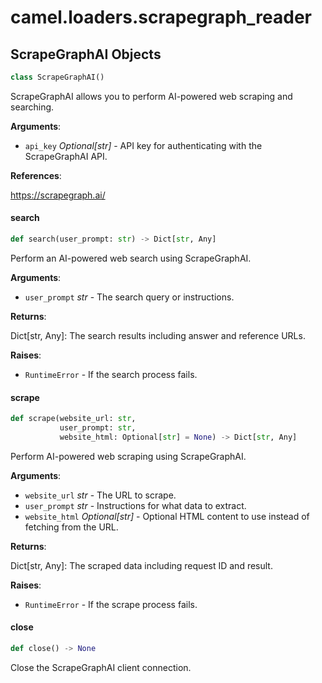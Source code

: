 <a id="camel.loaders.scrapegraph_reader"></a>

# camel.loaders.scrapegraph\_reader

<a id="camel.loaders.scrapegraph_reader.ScrapeGraphAI"></a>

## ScrapeGraphAI Objects

```python
class ScrapeGraphAI()
```

ScrapeGraphAI allows you to perform AI-powered web scraping and
searching.

**Arguments**:

- `api_key` _Optional[str]_ - API key for authenticating with the
  ScrapeGraphAI API.
  

**References**:

  https://scrapegraph.ai/

<a id="camel.loaders.scrapegraph_reader.ScrapeGraphAI.search"></a>

#### search

```python
def search(user_prompt: str) -> Dict[str, Any]
```

Perform an AI-powered web search using ScrapeGraphAI.

**Arguments**:

- `user_prompt` _str_ - The search query or instructions.
  

**Returns**:

  Dict[str, Any]: The search results including answer and reference
  URLs.
  

**Raises**:

- `RuntimeError` - If the search process fails.

<a id="camel.loaders.scrapegraph_reader.ScrapeGraphAI.scrape"></a>

#### scrape

```python
def scrape(website_url: str,
           user_prompt: str,
           website_html: Optional[str] = None) -> Dict[str, Any]
```

Perform AI-powered web scraping using ScrapeGraphAI.

**Arguments**:

- `website_url` _str_ - The URL to scrape.
- `user_prompt` _str_ - Instructions for what data to extract.
- `website_html` _Optional[str]_ - Optional HTML content to use instead
  of fetching from the URL.
  

**Returns**:

  Dict[str, Any]: The scraped data including request ID and result.
  

**Raises**:

- `RuntimeError` - If the scrape process fails.

<a id="camel.loaders.scrapegraph_reader.ScrapeGraphAI.close"></a>

#### close

```python
def close() -> None
```

Close the ScrapeGraphAI client connection.

